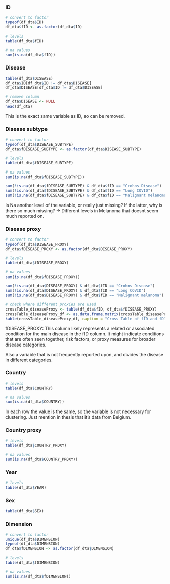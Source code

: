 
### ID
```r
# convert to factor
typeof(df_dta$ID)
df_dta$fID <- as.factor(df_dta$ID)

# levels
table(df_dta$fID)

# na values
sum(is.na(df_dta$fID))
```

### Disease
```r
table(df_dta$DISEASE)
df_dta$ID[df_dta$ID != df_dta$DISEASE]
df_dta$DISEASE[df_dta$ID != df_dta$DISEASE]

# remove column
df_dta$DISEASE <- NULL
head(df_dta)
```

This is the exact same variable as ID, so can be removed.

### Disease subtype
```r
# convert to factor
typeof(df_dta$DISEASE_SUBTYPE)
df_dta$fDISEASE_SUBTYPE <- as.factor(df_dta$DISEASE_SUBTYPE)

# levels
table(df_dta$fDISEASE_SUBTYPE)

# na values
sum(is.na(df_dta$fDISEASE_SUBTYPE))

sum(!is.na(df_dta$fDISEASE_SUBTYPE) & df_dta$fID == "Crohns Disease")
sum(!is.na(df_dta$fDISEASE_SUBTYPE) & df_dta$fID == "Long COVID")
sum(!is.na(df_dta$fDISEASE_SUBTYPE) & df_dta$fID == "Malignant melanoma")
```

Is Na another level of the variable, or really just missing? If the latter, 
why is there so much missing?
-> Different levels in Melanoma that doesnt seem much reported on.

### Disease proxy
```r
# convert to factor
typeof(df_dta$DISEASE_PROXY)
df_dta$fDISEASE_PROXY <- as.factor(df_dta$DISEASE_PROXY)

# levels
table(df_dta$fDISEASE_PROXY)

# na values
sum(is.na(df_dta$fDISEASE_PROXY))

sum(!is.na(df_dta$DISEASE_PROXY) & df_dta$fID == "Crohns Disease")
sum(!is.na(df_dta$DISEASE_PROXY) & df_dta$fID == "Long COVID")
sum(!is.na(df_dta$DISEASE_PROXY) & df_dta$fID == "Malignant melanoma")

# check where different proxies are used
crossTable_diseaseProxy <- table(df_dta$fID, df_dta$fDISEASE_PROXY)
crossTable_diseaseProxy_df <- as.data.frame.matrix(crossTable_diseaseProxy)
kable(crossTable_diseaseProxy_df, caption = "Cross Table of fID and fDISEASE_PROXY")
```

fDISEASE_PROXY: This column likely represents a related or associated condition 
for the main disease in the fID column. It might indicate conditions that are 
often seen together, risk factors, or proxy measures for broader disease 
categories.

Also a variable that is not frequently reported upon, and divides the disease in
different categories.


### Country
```r
# levels
table(df_dta$COUNTRY)

# na values
sum(is.na(df_dta$COUNTRY))
```
In each row the value is the same, so the variable is not necessary for
clustering. Just mention in thesis that it's data from Belgium.


### Country proxy
```r
# levels
table(df_dta$COUNTRY_PROXY)

# na values
sum(is.na(df_dta$COUNTRY_PROXY))
```


### Year
```r
# levels
table(df_dta$YEAR)
```


### Sex
```r
table(df_dta$SEX)
```





### Dimension
```r
# convert to factor
unique(df_dta$DIMENSION)
typeof(df_dta$DIMENSION)
df_dta$fDIMENSION <- as.factor(df_dta$DIMENSION)

# levels
table(df_dta$fDIMENSION)

# na values
sum(is.na(df_dta$fDIMENSION))
```
